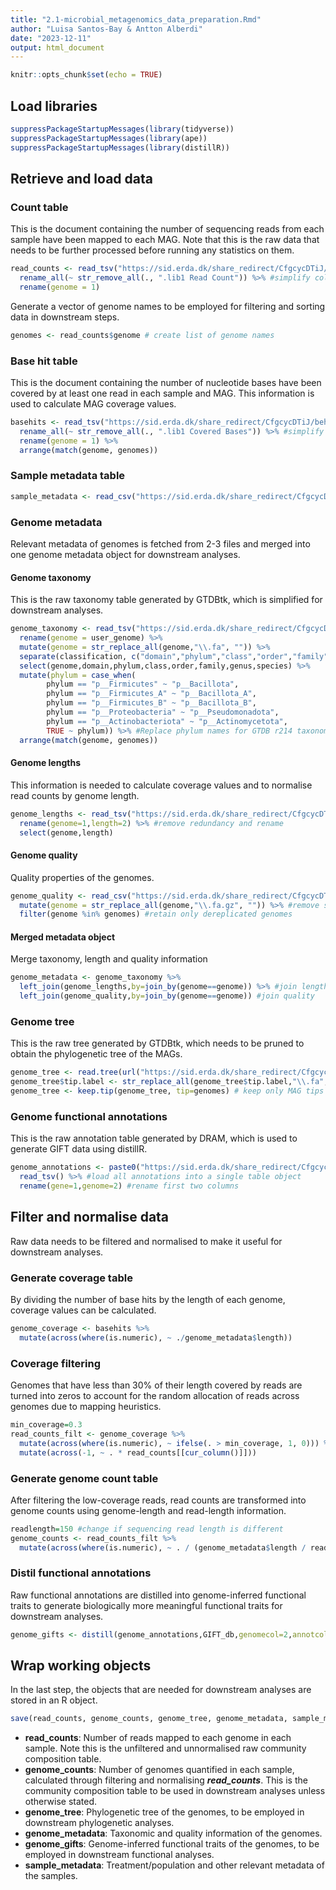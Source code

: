 ```yaml
---
title: "2.1-microbial_metagenomics_data_preparation.Rmd"
author: "Luisa Santos-Bay & Antton Alberdi"
date: "2023-12-11"
output: html_document
---
```


```r
knitr::opts_chunk$set(echo = TRUE)
```

## Load libraries

```r
suppressPackageStartupMessages(library(tidyverse))
suppressPackageStartupMessages(library(ape))
suppressPackageStartupMessages(library(distillR))
```

## Retrieve and load data

### Count table
This is the document containing the number of sequencing reads from each sample have been mapped to each MAG. Note that this is the raw data that needs to be further processed before running any statistics on them.

```r
read_counts <- read_tsv("https://sid.erda.dk/share_redirect/CfgcycDTiJ/beho_mgquant/results/stats/coverm_genome_beho_mags.count.tsv") %>%
  rename_all(~ str_remove_all(., ".lib1 Read Count")) %>% #simplify column names
  rename(genome = 1)
```

Generate a vector of genome names to be employed for filtering and sorting data in downstream steps.
```r
genomes <- read_counts$genome # create list of genome names
```

### Base hit table
This is the document containing the number of nucleotide bases have been covered by at least one read in each sample and MAG. This information is used to calculate MAG coverage values.

```r
basehits <- read_tsv("https://sid.erda.dk/share_redirect/CfgcycDTiJ/beho_mgquant/results/stats/coverm_genome_beho_mags.covered_bases.tsv") %>%
  rename_all(~ str_remove_all(., ".lib1 Covered Bases")) %>% #simplify column names
  rename(genome = 1) %>%
  arrange(match(genome, genomes))
```

### Sample metadata table
```r
sample_metadata <- read_csv("https://sid.erda.dk/share_redirect/CfgcycDTiJ/BeHo_sample_metadata.csv")
```

### Genome metadata
Relevant metadata of genomes is fetched from 2-3 files and merged into one genome metadata object for downstream analyses.

#### Genome taxonomy
This is the raw taxonomy table generated by GTDBtk, which is simplified for downstream analyses.
```r
genome_taxonomy <- read_tsv("https://sid.erda.dk/share_redirect/CfgcycDTiJ/mag_catalogue_raphael/gtdbtk.bac120.summary.tsv") %>%
  rename(genome = user_genome) %>%
  mutate(genome = str_replace_all(genome,"\\.fa", "")) %>%
  separate(classification, c("domain","phylum","class","order","family","genus","species"),  sep =";") %>%
  select(genome,domain,phylum,class,order,family,genus,species) %>%
  mutate(phylum = case_when(
        phylum == "p__Firmicutes" ~ "p__Bacillota",
        phylum == "p__Firmicutes_A" ~ "p__Bacillota_A",
        phylum == "p__Firmicutes_B" ~ "p__Bacillota_B",
        phylum == "p__Proteobacteria" ~ "p__Pseudomonadota",
        phylum == "p__Actinobacteriota" ~ "p__Actinomycetota",
        TRUE ~ phylum)) %>% #Replace phylum names for GTDB r214 taxonomy to match EHI taxonomy colors
  arrange(match(genome, genomes))
```

#### Genome lengths
This information is needed to calculate coverage values and to normalise read counts by genome length.
```r
genome_lengths <- read_tsv("https://sid.erda.dk/share_redirect/CfgcycDTiJ/beho_mgquant/results/stats/coverm_genome_beho_mags.length.tsv") %>%
  rename(genome=1,length=2) %>% #remove redundancy and rename
  select(genome,length)
```

#### Genome quality
Quality properties of the genomes.
```r
genome_quality <- read_csv("https://sid.erda.dk/share_redirect/CfgcycDTiJ/mag_catalogue_raphael/checkm_all.csv") %>%
  mutate(genome = str_replace_all(genome,"\\.fa.gz", "")) %>% #remove suffix
  filter(genome %in% genomes) #retain only dereplicated genomes
```

#### Merged metadata object
Merge taxonomy, length and quality information
```r
genome_metadata <- genome_taxonomy %>%
  left_join(genome_lengths,by=join_by(genome==genome)) %>% #join lengths - not used because Genome quality already contains this information
  left_join(genome_quality,by=join_by(genome==genome)) #join quality
```

### Genome tree
This is the raw tree generated by GTDBtk, which needs to be pruned to obtain the phylogenetic tree of the MAGs.
```r
genome_tree <- read.tree(url("https://sid.erda.dk/share_redirect/CfgcycDTiJ/mag_catalogue_raphael/gtdbtk.backbone.bac120.classify.tree"))
genome_tree$tip.label <- str_replace_all(genome_tree$tip.label,"\\.fa", "") #remove .fa extension
genome_tree <- keep.tip(genome_tree, tip=genomes) # keep only MAG tips
```

### Genome functional annotations
This is the raw annotation table generated by DRAM, which is used to generate GIFT data using distillR.
```r
genome_annotations <- paste0("https://sid.erda.dk/share_redirect/CfgcycDTiJ/mag_catalogue_raphael/DRAM_annotations/",genomes,"_annotations.tsv.gz") %>%
  read_tsv() %>% #load all annotations into a single table object
  rename(gene=1,genome=2) #rename first two columns
```

## Filter and normalise data
Raw data needs to be filtered and normalised to make it useful for downstream analyses.

### Generate coverage table
By dividing the number of base hits by the length of each genome, coverage values can be calculated.

```r
genome_coverage <- basehits %>%
  mutate(across(where(is.numeric), ~ ./genome_metadata$length))
```

### Coverage filtering
Genomes that have less than 30% of their length covered by reads are turned into zeros to account for the random allocation of reads across genomes due to mapping heuristics.

```r
min_coverage=0.3
read_counts_filt <- genome_coverage %>%
  mutate(across(where(is.numeric), ~ ifelse(. > min_coverage, 1, 0))) %>%
  mutate(across(-1, ~ . * read_counts[[cur_column()]]))
```

### Generate genome count table
After filtering the low-coverage reads, read counts are transformed into genome counts using genome-length and read-length information.

```r
readlength=150 #change if sequencing read length is different
genome_counts <- read_counts_filt %>%
  mutate(across(where(is.numeric), ~ . / (genome_metadata$length / readlength) ))
```

### Distil functional annotations
Raw functional annotations are distilled into genome-inferred functional traits to generate biologically more meaningful functional traits for downstream analyses.

```r
genome_gifts <- distill(genome_annotations,GIFT_db,genomecol=2,annotcol=c(9,10,19))
```

## Wrap working objects
In the last step, the objects that are needed for downstream analyses are stored in an R object.

```r
save(read_counts, genome_counts, genome_tree, genome_metadata, sample_metadata, genome_gifts, file = "data/data.Rdata")
```

- **read_counts**: Number of reads mapped to each genome in each sample. Note this is the unfiltered and unnormalised raw community composition table.
- **genome_counts**: Number of genomes quantified in each sample, calculated through filtering and normalising ***read_counts***. This is the community composition table to be used in downstream analyses unless otherwise stated.
- **genome_tree**: Phylogenetic tree of the genomes, to be employed in downstream phylogenetic analyses.
- **genome_metadata**: Taxonomic and quality information of the genomes.
- **genome_gifts**: Genome-inferred functional traits of the genomes, to be employed in downstream functional analyses.
- **sample_metadata**: Treatment/population and other relevant metadata of the samples.

